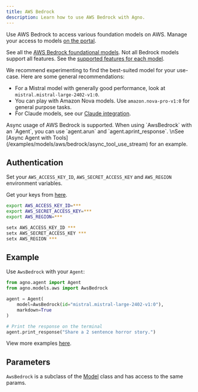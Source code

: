 ```yaml
---
title: AWS Bedrock
description: Learn how to use AWS Bedrock with Agno.
---
```


Use AWS Bedrock to access various foundation models on AWS. Manage your access to models [on the portal](https://us-east-1.console.aws.amazon.com/bedrock/home?region=us-east-1#/model-catalog).

See all the [AWS Bedrock foundational models](https://docs.aws.amazon.com/bedrock/latest/userguide/models-supported.html). Not all Bedrock models support all features. See the [supported features for each model](https://docs.aws.amazon.com/bedrock/latest/userguide/conversation-inference-supported-models-features.html).

We recommend experimenting to find the best-suited model for your use-case. Here are some general recommendations:

- For a Mistral model with generally good performance, look at `mistral.mistral-large-2402-v1:0`.
- You can play with Amazon Nova models. Use `amazon.nova-pro-v1:0` for general purpose tasks.
- For Claude models, see our [Claude integration](/models/aws-claude).

<Note>
Async usage of AWS Bedrock is supported. When using `AwsBedrock` with an `Agent`, you can use `agent.arun` and `agent.aprint_response`. 
\nSee [Async Agent with Tools](/examples/models/aws/bedrock/async_tool_use_stream) for an example.
</Note>

## Authentication

Set your `AWS_ACCESS_KEY_ID`, `AWS_SECRET_ACCESS_KEY` and `AWS_REGION` environment variables.

Get your keys from [here](https://us-east-1.console.aws.amazon.com/iam/home?region=us-east-1#/home).

<CodeGroup>

```bash Mac
export AWS_ACCESS_KEY_ID=***
export AWS_SECRET_ACCESS_KEY=***
export AWS_REGION=***
```

```bash Windows
setx AWS_ACCESS_KEY_ID ***
setx AWS_SECRET_ACCESS_KEY ***
setx AWS_REGION ***
```

</CodeGroup>

## Example

Use `AwsBedrock` with your `Agent`:

<CodeGroup>

```python agent.py
from agno.agent import Agent
from agno.models.aws import AwsBedrock

agent = Agent(
    model=AwsBedrock(id="mistral.mistral-large-2402-v1:0"),
    markdown=True
)

# Print the response on the terminal
agent.print_response("Share a 2 sentence horror story.")
```

</CodeGroup>

<Note> View more examples [here](/examples/models/aws/bedrock). </Note>

## Parameters

<Snippet file="model-aws-params.mdx" />

`AwsBedrock` is a subclass of the [Model](/reference/models/model) class and has access to the same params.
